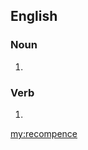 ==English==

===Noun===
{{en-noun}}

# {{obsolete form of|recompense|lang=en}}

===Verb===
{{en-verb|recompenc}}

# {{obsolete form of|recompense|lang=en}}

[[my:recompence]]